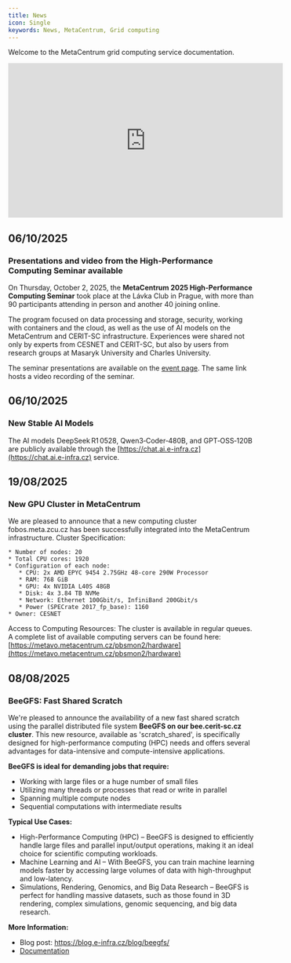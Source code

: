 ```yaml
---
title: News
icon: Single
keywords: News, MetaCentrum, Grid computing
---
```

Welcome to the MetaCentrum grid computing service documentation.

<center>
<iframe 
  width="560" 
  height="315" 
  src="https://www.youtube-nocookie.com/embed/m_X7faF70LA?si=T17pKjpH_85HbtDq" 
  title="YouTube video player" 
  frameborder="0" 
  allow="accelerometer; autoplay; clipboard-write; encrypted-media; gyroscope; picture-in-picture" 
  allowfullscreen>
</iframe>
</center>


## 06/10/2025
### Presentations and video from the High-Performance Computing Seminar available

On Thursday, October 2, 2025, the **MetaCentrum 2025 High-Performance Computing Seminar** took place at the Lávka Club in Prague, with more than 90 participants attending in person and another 40 joining online.

The program focused on data processing and storage, security, working with containers and the cloud, as well as the use of AI models on the MetaCentrum and CERIT-SC infrastructure. Experiences were shared not only by experts from CESNET and CERIT-SC, but also by users from research groups at Masaryk University and Charles University.

The seminar presentations are available on the [event page](https://metavo.metacentrum.cz/en/seminars/Seminar2025/index.html). The same link hosts a video recording of the seminar.


## 06/10/2025

### New Stable AI Models

The AI models DeepSeek R1 0528, Qwen3‑Coder‑480B, and GPT‑OSS‑120B are publicly available through the [https://chat.ai.e-infra.cz](https://chat.ai.e-infra.cz) service.

## 19/08/2025

### New GPU Cluster in MetaCentrum

We are pleased to announce that a new computing cluster fobos.meta.zcu.cz has been successfully integrated into the MetaCentrum infrastructure.
Cluster Specification:

    * Number of nodes: 20
    * Total CPU cores: 1920
    * Configuration of each node:
       * CPU: 2x AMD EPYC 9454 2.75GHz 48-core 290W Processor
       * RAM: 768 GiB
       * GPU: 4x NVIDIA L40S 48GB
       * Disk: 4x 3.84 TB NVMe
       * Network: Ethernet 100Gbit/s, InfiniBand 200Gbit/s
       * Power (SPECrate 2017_fp_base): 1160
    * Owner: CESNET

Access to Computing Resources: The cluster is available in regular queues.
A complete list of available computing servers can be found here: [https://metavo.metacentrum.cz/pbsmon2/hardware](https://metavo.metacentrum.cz/pbsmon2/hardware)

## 08/08/2025

### BeeGFS: Fast Shared Scratch

We're pleased to announce the availability of a new fast shared scratch using the parallel distributed file system **BeeGFS on our bee.cerit-sc.cz cluster**. This new resource, available as 'scratch_shared', is specifically designed for high-performance computing (HPC) needs and offers several advantages for data-intensive and compute-intensive applications.

**BeeGFS is ideal for demanding jobs that require:** 
* Working with large files or a huge number of small files
* Utilizing many threads or processes that read or write in parallel
* Spanning multiple compute nodes
* Sequential computations with intermediate results 

**Typical Use Cases:**
* High-Performance Computing (HPC) – BeeGFS is designed to efficiently handle large files and parallel input/output operations, making it an ideal choice for scientific computing workloads.
* Machine Learning and AI – With BeeGFS, you can train machine learning models faster by accessing large volumes of data with high-throughput and low-latency.
* Simulations, Rendering, Genomics, and Big Data Research – BeeGFS is perfect for handling massive datasets, such as those found in 3D rendering, complex simulations, genomic sequencing, and big data research.
 
**More Information:**
* Blog post: https://blog.e-infra.cz/blog/beegfs/
* [Documentation](./computing/infrastructure/scratch-storages#shared-scratch-on-cluster-beecerit-sccz)

 
